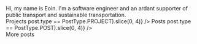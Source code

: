 
<MarkdownContent>
Hi, my name is Eoin. I'm a software engineer and an ardant supporter of public transport and sustainable transportation.
</MarkdownContent>

<div className="grid grid-cols-1 sm:grid-cols-2 gap-4">
    <Card>
        <PostTitle size={PostTitleSize.Medium} className="mb-4">Projects</PostTitle>
        <CompressedItemsList path="projects" items={props.posts.filter(post => post.type == PostType.PROJECT).slice(0, 4)} />
    </Card>
    <Card>
        <PostTitle size={PostTitleSize.Medium} className="mb-4">Posts</PostTitle>
        <CompressedItemsList path="posts" items={props.posts.filter(post => post.type == PostType.POST).slice(0, 4)} />
        <div className="border-t-2 border-zinc-300 dark:border-zinc-700 mt-2 pt-2 text-right text-sm">
            <Link href="/posts">More posts</Link>
        </div>
    </Card>
</div>